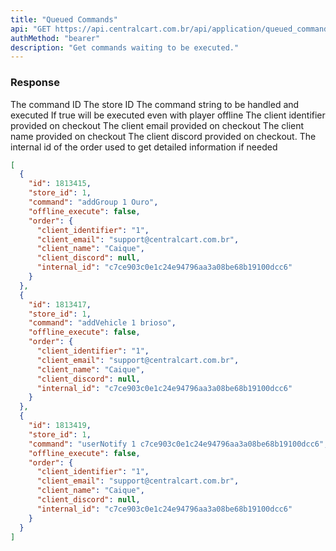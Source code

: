 ```yaml
---
title: "Queued Commands"
api: "GET https://api.centralcart.com.br/api/application/queued_commands"
authMethod: "bearer"
description: "Get commands waiting to be executed."
---
```


### Response

<ResponseField name="id" type="number">
  The command ID
</ResponseField>

<ResponseField name="store_id" type="string">
  The store ID
</ResponseField>

<ResponseField name="command" type="string">
  The command string to be handled and executed
</ResponseField>

<ResponseField name="offline_execute" type="boolean">
  If true will be executed even with player offline
</ResponseField>

<ResponseField name="order" type="Order Object">
  <Expandable title="properties" defaultOpen={true}>
    <ResponseField name="client_identifier" type="string">
      The client identifier provided on checkout
    </ResponseField>
    <ResponseField name="client_email" type="string">
      The client email provided on checkout
    </ResponseField>
    <ResponseField name="client_name" type="string">
      The client name provided on checkout
    </ResponseField>
    <ResponseField name="client_discord" type="string | null">
      The client discord provided on checkout.
    </ResponseField>
    <ResponseField name="internal_id" type="string">
      The internal id of the order used to get detailed information if needed
    </ResponseField>
  </Expandable>
</ResponseField>

<ResponseExample>

```json Response
[
  {
    "id": 1813415,
    "store_id": 1,
    "command": "addGroup 1 Ouro",
    "offline_execute": false,
    "order": {
      "client_identifier": "1",
      "client_email": "support@centralcart.com.br",
      "client_name": "Caique",
      "client_discord": null,
      "internal_id": "c7ce903c0e1c24e94796aa3a08be68b19100dcc6"
    }
  },
  {
    "id": 1813417,
    "store_id": 1,
    "command": "addVehicle 1 brioso",
    "offline_execute": false,
    "order": {
      "client_identifier": "1",
      "client_email": "support@centralcart.com.br",
      "client_name": "Caique",
      "client_discord": null,
      "internal_id": "c7ce903c0e1c24e94796aa3a08be68b19100dcc6"
    }
  },
  {
    "id": 1813419,
    "store_id": 1,
    "command": "userNotify 1 c7ce903c0e1c24e94796aa3a08be68b19100dcc6",
    "offline_execute": false,
    "order": {
      "client_identifier": "1",
      "client_email": "support@centralcart.com.br",
      "client_name": "Caique",
      "client_discord": null,
      "internal_id": "c7ce903c0e1c24e94796aa3a08be68b19100dcc6"
    }
  }
]
```

</ResponseExample>

